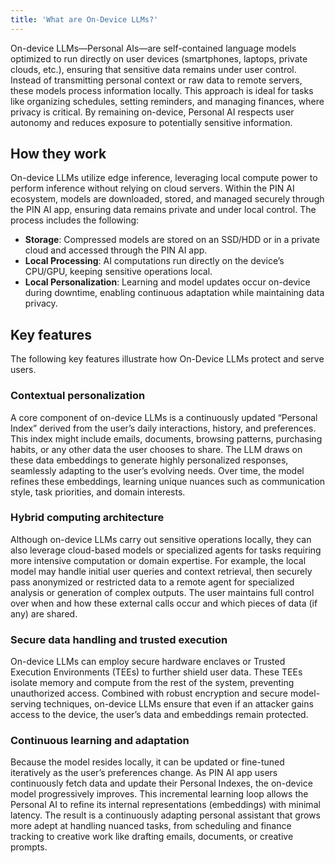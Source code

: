 ```yaml
---
title: 'What are On-Device LLMs?'
---
```

On-device LLMs—Personal AIs—are self-contained language models optimized to run directly on user devices (smartphones, laptops, private clouds, etc.), ensuring that sensitive data remains under user control. Instead of transmitting personal context or raw data to remote servers, these models process information locally. This approach is ideal for tasks like organizing schedules, setting reminders, and managing finances, where privacy is critical. By remaining on-device, Personal AI respects user autonomy and reduces exposure to potentially sensitive information.

## How they work
On-device LLMs utilize edge inference, leveraging local compute power to perform inference without relying on cloud servers. Within the PIN AI ecosystem, models are downloaded, stored, and managed securely through the PIN AI app, ensuring data remains private and under local control. The process includes the following: 
- **Storage**: Compressed models are stored on an SSD/HDD or in a private cloud and accessed through the PIN AI app.
- **Local Processing**: AI computations run directly on the device’s CPU/GPU, keeping sensitive operations local.
- **Local Personalization**: Learning and model updates occur on-device during downtime, enabling continuous adaptation while maintaining data privacy.

## Key features
The following key features illustrate how On-Device LLMs protect and serve users. 

### Contextual personalization
A core component of on-device LLMs is a continuously updated “Personal Index” derived from the user’s daily interactions, history, and preferences. This index might include emails, documents, browsing patterns, purchasing habits, or any other data the user chooses to share. The LLM draws on these data embeddings to generate highly personalized responses, seamlessly adapting to the user’s evolving needs. Over time, the model refines these embeddings, learning unique nuances such as communication style, task priorities, and domain interests.

### Hybrid computing architecture
Although on-device LLMs carry out sensitive operations locally, they can also leverage cloud-based models or specialized agents for tasks requiring more intensive computation or domain expertise. For example, the local model may handle initial user queries and context retrieval, then securely pass anonymized or restricted data to a remote agent for specialized analysis or generation of complex outputs. The user maintains full control over when and how these external calls occur and which pieces of data (if any) are shared.

### Secure data handling and trusted execution
On-device LLMs can employ secure hardware enclaves or Trusted Execution Environments (TEEs) to further shield user data. These TEEs isolate memory and compute from the rest of the system, preventing unauthorized access. Combined with robust encryption and secure model-serving techniques, on-device LLMs ensure that even if an attacker gains access to the device, the user’s data and embeddings remain protected.

### Continuous learning and adaptation
Because the model resides locally, it can be updated or fine-tuned iteratively as the user’s preferences change. As PIN AI app users continuously fetch data and update their Personal Indexes, the on-device model progressively improves. This incremental learning loop allows the Personal AI to refine its internal representations (embeddings) with minimal latency. The result is a continuously adapting personal assistant that grows more adept at handling nuanced tasks, from scheduling and finance tracking to creative work like drafting emails, documents, or creative prompts.